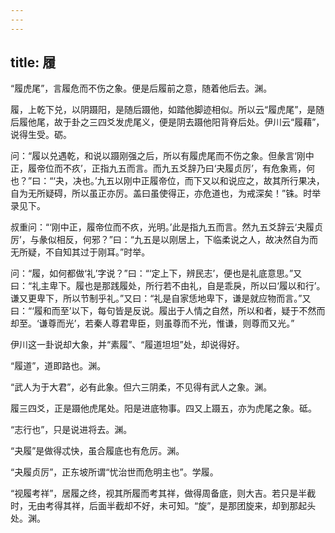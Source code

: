 ```yaml
---
---
---
```

title: 履
---







“履虎尾”，言履危而不伤之象。便是后履前之意，随着他后去。渊。

履，上乾下兑，以阴蹑阳，是随后蹑他，如踏他脚迹相似。所以云“履虎尾”，是随后履他尾，故于卦之三四爻发虎尾义，便是阴去蹑他阳背脊后处。伊川云“履藉”，说得生受。砺。

问：“履以兑遇乾，和说以蹑刚强之后，所以有履虎尾而不伤之象。但彖言‘刚中正，履帝位而不疚’，正指九五而言。而九五爻辞乃曰‘夬履贞厉’，有危象焉，何也？”曰：“‘夬，决也。’九五以刚中正履帝位，而下又以和说应之，故其所行果决，自为无所疑碍，所以虽正亦厉。盖曰虽使得正，亦危道也，为戒深矣！”铢。时举录见下。

叔重问：“‘刚中正，履帝位而不疚，光明。’此是指九五而言。然九五爻辞云‘夬履贞厉’，与彖似相反，何邪？”曰：“九五是以刚居上，下临柔说之人，故决然自为而无所疑，不自知其过于刚耳。”时举。

问：“履，如何都做‘礼’字说？”曰：“‘定上下，辨民志’，便也是礼底意思。”又曰：“礼主卑下。履也是那践履处，所行若不由礼，自是乖戾，所以曰‘履以和行’。谦又更卑下，所以节制乎礼。”又曰：“礼是自家恁地卑下，谦是就应物而言。”又曰：“‘履和而至’以下，每句皆是反说。履出于人情之自然，所以和者，疑于不然而却至。‘谦尊而光’，若秦人尊君卑臣，则虽尊而不光，惟谦，则尊而又光。”

伊川这一卦说却大象，并“素履”、“履道坦坦”处，却说得好。

“履道”，道即路也。渊。

“武人为于大君”，必有此象。但六三阴柔，不见得有武人之象。渊。

履三四爻，正是蹑他虎尾处。阳是进底物事。四又上蹑五，亦为虎尾之象。砥。

“志行也”，只是说进将去。渊。

“夬履”是做得忒快，虽合履底也有危厉。渊。

“夬履贞厉”，正东坡所谓“忧治世而危明主也”。学履。

“视履考祥”，居履之终，视其所履而考其祥，做得周备底，则大吉。若只是半截时，无由考得其祥，后面半截却不好，未可知。“旋”，是那团旋来，却到那起头处。渊。